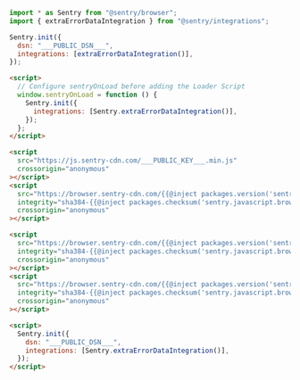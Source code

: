 <SignInNote />

```javascript {tabTitle: npm}
import * as Sentry from "@sentry/browser";
import { extraErrorDataIntegration } from "@sentry/integrations";

Sentry.init({
  dsn: "___PUBLIC_DSN___",
  integrations: [extraErrorDataIntegration()],
});
```

```html {tabTitle: Loader}
<script>
  // Configure sentryOnLoad before adding the Loader Script
  window.sentryOnLoad = function () {
    Sentry.init({
      integrations: [Sentry.extraErrorDataIntegration()],
    });
  };
</script>

<script
  src="https://js.sentry-cdn.com/___PUBLIC_KEY___.min.js"
  crossorigin="anonymous"
></script>
<script
  src="https://browser.sentry-cdn.com/{{@inject packages.version('sentry.javascript.browser') }}/extraerrordata.min.js"
  integrity="sha384-{{@inject packages.checksum('sentry.javascript.browser', 'extraerrordata.min.js', 'sha384-base64') }}"
  crossorigin="anonymous"
></script>
```

```html {tabTitle: CDN}
<script
  src="https://browser.sentry-cdn.com/{{@inject packages.version('sentry.javascript.browser') }}/bundle.tracing.min.js"
  integrity="sha384-{{@inject packages.checksum('sentry.javascript.browser', 'bundle.tracing.min.js', 'sha384-base64') }}"
  crossorigin="anonymous"
></script>
<script
  src="https://browser.sentry-cdn.com/{{@inject packages.version('sentry.javascript.browser') }}/extraerrordata.min.js"
  integrity="sha384-{{@inject packages.checksum('sentry.javascript.browser', 'extraerrordata.min.js', 'sha384-base64') }}"
  crossorigin="anonymous"
></script>

<script>
  Sentry.init({
    dsn: "___PUBLIC_DSN___",
    integrations: [Sentry.extraErrorDataIntegration()],
  });
</script>
```
